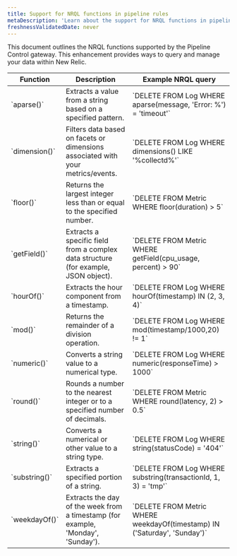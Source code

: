 ```yaml
---
title: Support for NRQL functions in pipeline rules
metaDescription: 'Learn about the support for NRQL functions in pipeline rules and how to use them effectively.'
freshnessValidatedDate: never
---
```

This document outlines the NRQL functions supported by the Pipeline Control gateway. This enhancement provides ways to query and manage your data within New Relic.

<table>
        <thead>
            <tr>
                <th>Function</th>
                <th>Description</th>
                <th>Example NRQL query</th>
            </tr>
        </thead>
        <tbody>
            <tr>
                <td>`aparse()`</td>
                <td>Extracts a value from a string based on a specified pattern.</td>
                <td>`DELETE FROM Log WHERE aparse(message, 'Error: %') = 'timeout'`</td>
            </tr>
            <tr>
                <td>`dimension()`</td>
                <td>Filters data based on facets or dimensions associated with your metrics/events.</td>
                <td>`DELETE FROM Log WHERE dimensions() LIKE '%collectd%'`</td>
            </tr>
            <tr>
                <td>`floor()`</td>
                <td>Returns the largest integer less than or equal to the specified number.</td>
                <td>`DELETE FROM Metric WHERE floor(duration) > 5`</td>
            </tr>
            <tr>
                <td>`getField()`</td>
                <td>Extracts a specific field from a complex data structure (for example, JSON object).</td>
                <td>`DELETE FROM Metric WHERE getField(cpu_usage, percent) > 90`</td>
            </tr>
            <tr>
                <td>`hourOf()`</td>
                <td>Extracts the hour component from a timestamp.</td>
                <td>`DELETE FROM Log WHERE hourOf(timestamp) IN (2, 3, 4)`</td>
            </tr>
            <tr>
                <td>`mod()`</td>
                <td>Returns the remainder of a division operation.</td>
                <td>`DELETE FROM Log WHERE mod(timestamp/1000,20) != 1`</td>
            </tr>
            <tr>
                <td>`numeric()`</td>
                <td>Converts a string value to a numerical type.</td>
                <td>`DELETE FROM Log WHERE numeric(responseTime) > 1000`</td>
            </tr>
            <tr>
                <td>`round()`</td>
                <td>Rounds a number to the nearest integer or to a specified number of decimals.</td>
                <td>`DELETE FROM Metric WHERE round(latency, 2) > 0.5`</td>
            </tr>
            <tr>
                <td>`string()`</td>
                <td>Converts a numerical or other value to a string type.</td>
                <td>`DELETE FROM Log WHERE string(statusCode) = '404'`</td>
            </tr>
            <tr>
                <td>`substring()`</td>
                <td>Extracts a specified portion of a string.</td>
                <td>`DELETE FROM Log WHERE substring(transactionId, 1, 3) = 'tmp'`</td>
            </tr>
            <tr>
                <td>`weekdayOf()`</td>
                <td>Extracts the day of the week from a timestamp (for example, 'Monday', 'Sunday').</td>
                <td>`DELETE FROM Metric WHERE weekdayOf(timestamp) IN ('Saturday', 'Sunday')`</td>
            </tr>
        </tbody>
    </table>